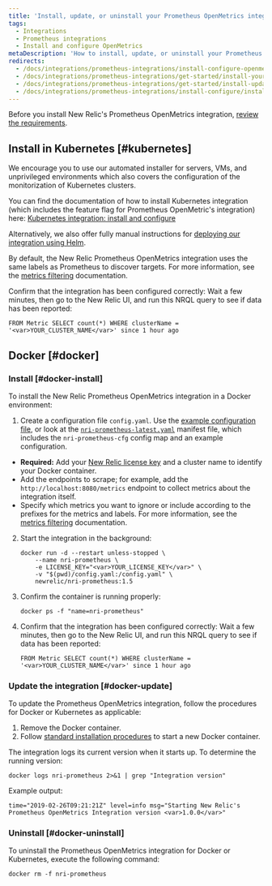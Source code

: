 ```yaml
---
title: 'Install, update, or uninstall your Prometheus OpenMetrics integration'
tags:
  - Integrations
  - Prometheus integrations
  - Install and configure OpenMetrics
metaDescription: 'How to install, update, or uninstall your Prometheus OpenMetrics integration with New Relic for your Docker or Kubernetes environment.'
redirects:
  - /docs/integrations/prometheus-integrations/install-configure-openmetrics/install-update-or-uninstall-your-prometheus-openmetrics-integration
  - /docs/integrations/prometheus-integrations/get-started/install-your-prometheus-openmetrics-integration
  - /docs/integrations/prometheus-integrations/get-started/install-update-or-uninstall-your-prometheus-openmetrics-integration
  - /docs/integrations/prometheus-integrations/install-configure/install-update-or-uninstall-your-prometheus-openmetrics-integration
---
```


Before you install New Relic's Prometheus OpenMetrics integration, [review the requirements](/docs/integrations/prometheus-integrations/get-started/monitor-prometheus-new-relic#OpenMetrics-Compatibility).

## Install in Kubernetes [#kubernetes]

We encourage you to use our automated installer for servers, VMs, and unprivileged environments which also covers the configuration of the monitorization of Kubernetes clusters.

You can find the documentation of how to install Kubernetes integration (which includes the feature flag for Prometheus OpenMetric's integration) here: [Kubernetes integration: install and configure](/docs/kubernetes-pixie/kubernetes-integration/installation/kubernetes-integration-install-configure)

Alternatively, we also offer fully manual instructions for [deploying our integration using Helm](/docs/kubernetes-pixie/kubernetes-integration/installation/install-kubernetes-integration-using-helm).

By default, the New Relic Prometheus OpenMetrics integration uses the same labels as Prometheus to discover targets. For more information, see the [metrics filtering](/docs/integrations/prometheus-integrations/configure/filter-prometheus-metrics) documentation.

Confirm that the integration has been configured correctly: Wait a few minutes, then go to the New Relic UI, and run this NRQL query to see if data has been reported:

```
FROM Metric SELECT count(*) WHERE clusterName = '<var>YOUR_CLUSTER_NAME</var>' since 1 hour ago
```

## Docker [#docker]

### Install [#docker-install]

To install the New Relic Prometheus OpenMetrics integration in a Docker environment:

1. Create a configuration file `config.yaml`. Use the [example configuration file](/docs/integrations/prometheus-integrations/install-configure/configure-prometheus-openmetrics-integration#example-configuration-file), or look at the [`nri-prometheus-latest.yaml`](https://download.newrelic.com/infrastructure_agent/integrations/kubernetes/nri-prometheus-latest.yaml) manifest file, which includes the `nri-prometheus-cfg` config map and an example configuration.

* **Required:** Add your [New Relic license key](/docs/apis/intro-apis/new-relic-api-keys/#ingest-license-key) and a cluster name to identify your Docker container.
* Add the endpoints to scrape; for example, add the `http://localhost:8080/metrics` endpoint to collect metrics about the integration itself.
* Specify which metrics you want to ignore or include according to the prefixes for the metrics and labels. For more information, see the [metrics filtering](/docs/integrations/prometheus-integrations/configure/filter-prometheus-metrics) documentation.

2. Start the integration in the background:

   ```
   docker run -d --restart unless-stopped \
       --name nri-prometheus \
       -e LICENSE_KEY="<var>YOUR_LICENSE_KEY</var>" \
       -v "$(pwd)/config.yaml:/config.yaml" \
       newrelic/nri-prometheus:1.5
   ```

3. Confirm the container is running properly:

   ```
   docker ps -f "name=nri-prometheus"
   ```

4. Confirm that the integration has been configured correctly: Wait a few minutes, then go to the New Relic UI, and run this NRQL query to see if data has been reported:

   ```
   FROM Metric SELECT count(*) WHERE clusterName = '<var>YOUR_CLUSTER_NAME</var>' since 1 hour ago
   ```

<InstallFeedback />

### Update the integration [#docker-update]

To update the Prometheus OpenMetrics integration, follow the procedures for Docker or Kubernetes as applicable:

1. Remove the Docker container.
2. Follow [standard installation procedures](#docker-install) to start a new Docker container.

The integration logs its current version when it starts up. To determine the running version:

```
docker logs nri-prometheus 2>&1 | grep "Integration version"
```

Example output:

```
time="2019-02-26T09:21:21Z" level=info msg="Starting New Relic's Prometheus OpenMetrics Integration version <var>1.0.0</var>"
```

### Uninstall [#docker-uninstall]

To uninstall the Prometheus OpenMetrics integration for Docker or Kubernetes, execute the following command:

```
docker rm -f nri-prometheus
```
